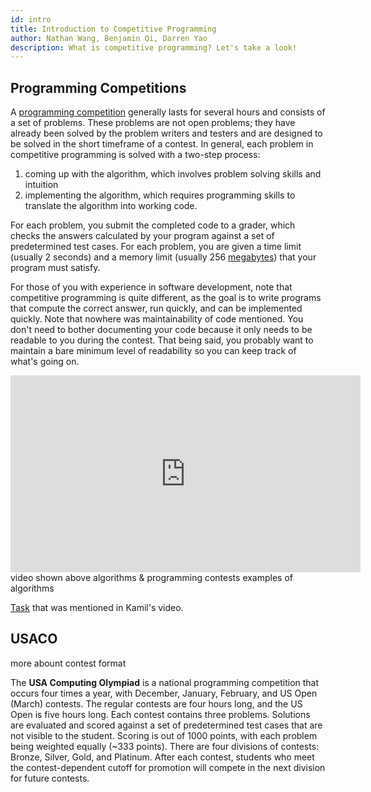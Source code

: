 ```yaml
---
id: intro
title: Introduction to Competitive Programming
author: Nathan Wang, Benjamin Qi, Darren Yao
description: What is competitive programming? Let's take a look!
---
```


## Programming Competitions

A [programming competition](https://en.wikipedia.org/wiki/Competitive_programming) generally lasts for several hours and consists of a set of problems. These problems are not open problems; they have already been solved by the problem writers and testers and are designed to be solved in the short timeframe of a contest. In general, each problem in competitive programming is solved with a two-step process: 

 1. coming up with the algorithm, which involves problem solving skills and intuition
 2. implementing the algorithm, which requires programming skills to translate the algorithm into working code.

For each problem, you submit the completed code to a grader, which checks the answers calculated by your program against a set of predetermined test cases. For each problem, you are given a time limit (usually 2 seconds) and a memory limit (usually 256 [megabytes](https://en.wikipedia.org/wiki/Megabyte)) that your program must satisfy.

For those of you with experience in software development, note that competitive programming is quite different, as the goal is to write programs that compute the correct answer, run quickly, and can be implemented quickly. Note that nowhere was maintainability of code mentioned. You don't need to bother documenting your code because it only needs to be readable to you during the contest. That being said, you probably want to maintain a bare minimum level of readability so you can keep track of what's going on.

<!-- <Optional title="More Information"> -->

<div class="yt-video-container my-8"><iframe width="560" height="315" src="https://www.youtube.com/embed/ueNT-w7Oluw" frameborder="0" allow="accelerometer; autoplay; encrypted-media; gyroscope; picture-in-picture" allowfullscreen></iframe></div>

<Resources>
   <Resource source="William Lin" title="Video - What is Competitive Programming?" url="https://www.youtube.com/watch?time_continue=1&v=ueNT-w7Oluw">video shown above</Resource>
   <Resource source="Kamil Debowski" title="Video - Interview with a Competitive Programmer" url="https://www.youtube.com/watch?v=F4rykKLcduI"></Resource>
   <Resource source="CPH" title="1 - Introduction">algorithms & programming contests</Resource>
   <Resource source="IUSACO" title="1 - The Beginning"></Resource>
   <Resource source="PAPS" title="1 - Algorithms & Problems">examples of algorithms</Resource>
</Resources>

[Task](https://open.kattis.com/contests/mcpc19open/problems/basketballoneonone) that was mentioned in Kamil's video.

<!-- </Optional> -->

## USACO

<Resources>
	<Resource source="USACO" title="Contests" url="http://www.usaco.org/index.php?page=contests" starred>more abount contest format</Resource>
</Resources>

The **USA Computing Olympiad** is a national programming competition that occurs four times a year, with December, January, February, and US Open (March) contests. The regular contests are four hours long, and the US Open is five hours long. Each contest contains three problems. Solutions are evaluated and scored against a set of predetermined test cases that are not visible to the student. Scoring is out of 1000 points, with each problem being weighted equally (\~333 points). There are four divisions of contests: Bronze, Silver, Gold, and Platinum. After each contest, students who meet the contest-dependent cutoff for promotion will compete in the next division for future contests.
